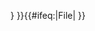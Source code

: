 {{Cc-by-sa-layout
|version=4.0
|country=
|attribution={{{attribution|{{{1|}}}}}}
}}<includeonly>{{#ifeq:{{NAMESPACE}}|File|{{{category|[[Category:創用CC-姓名標示-相同方式分享-4.0版授權檔案|{{PAGENAME}}]]}}}
{{SDC_statement_has_value
 |property             = P275
 |value                = Q18199165
 |missing_category     = 知識共享署名-相同方式共享4.0缺少SDC版權許可
 |mismatching_category = 具有不同SDC版權許可的知識共享署名-相同方式共享4.0
}}
}}</includeonly><noinclude>

{{In category|創用CC-姓名標示-相同方式分享-4.0版授權檔案}}

{{documentation}}

</noinclude>